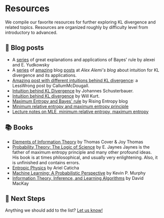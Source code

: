 # Resources <a id="resources"></a>

We compile our favorite resources for further exploring KL divergence and related topics. Resources are organized roughly by difficulty level from introductory to advanced.

## 📝 Blog posts <a id="introductory-resources"></a>
- A [series](https://www.lesswrong.com/w/bayes-rule) of great explanations and applications of Bayes' rule by alexei and E. Yudkowsky
- A [series](https://blog.alexalemi.com/kl.html) of [amazing](https://blog.alexalemi.com/kl-is-all-you-need.html) blog [posts](https://blog.alexalemi.com/diffusion.html) at _Alex Alemi's blog_ about intuition for KL divergence and its applications. 
- [Amazing post with different intuitions behind KL divergence](https://www.lesswrong.com/posts/no5jDTut5Byjqb4j5/six-and-a-half-intuitions-for-kl-divergence): a LessWrong post by CallumMcDougall. 
- [Intuition behind KL Divergence](https://johfischer.com/2021/12/31/intuitive-explanation-of-the-kullback-leibler-divergence/) by Johannes Schusterbauer. 
- [Intuition behind KL divergence](https://www.countbayesie.com/blog/2017/5/9/kullback-leibler-divergence-explained) by Will Kurt. 
- [Maximum Entropy and Bayes' rule](https://risingentropy.com/maximum-entropy-and-bayes/) by Rising Entropy blog
- [Minimum relative entropy and maximum entropy principle](https://caseychu.io/posts/maximum-entropy-kl-divergence-and-bayesian-inference/#:~:text=,one%20with%20the%20maximum%20entropy)
- [Lecture notes on MLE, minimum relative entropy, maximum entropy](https://sites.stat.washington.edu/mmp/courses/stat538/winter12/Handouts/l8-maxent.pdf#:~:text=q0,x)

## 📚 Books <a id="intermediate-resources"></a>
- [Elements of Information Theory](https://www.wiley.com/en-us/Elements+of+Information+Theory%2C+2nd+Edition-p-9780471241959) by Thomas Cover & Joy Thomas
- [Probability Theory: The Logic of Science](https://bayes.wustl.edu/etj/prob/book.pdf) by E. Jaynes <Footnote>Jaynes is the father of maximum entropy principle and many other profound ideas. His book is at times philosophical, and usually very enlightening. Also, it is unfinished and contains errors.</Footnote>
- [Entropic Physics](https://drive.google.com/file/d/1faiZCbg_HnmKayI7hBFWfhNSuZZU451Y/view) by Ariel Caticha 
- [Machine Learning: A Probabilistic Perspective](https://probml.github.io/pml-book/book0.html) by Kevin P. Murphy
- [Information Theory, Inference, and Learning Algorithms](https://www.inference.org.uk/itprnn/book.html) by David MacKay


## 🚀 Next Steps <a id="next-steps"></a>

Anything we should add to the list? <a href="about#feedback">Let us know!</a> 